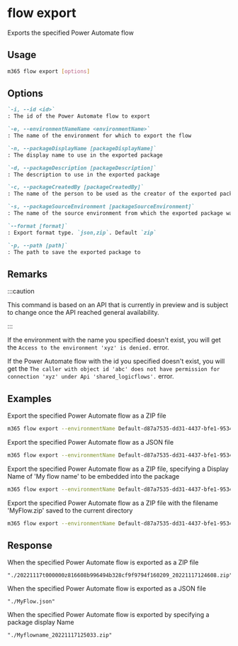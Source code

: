 
# flow export

Exports the specified Power Automate flow

## Usage

```sh
m365 flow export [options]
```

## Options

```md definition-list
`-i, --id <id>`
: The id of the Power Automate flow to export

`-e, --environmentNameName <environmentName>`
: The name of the environment for which to export the flow

`-n, --packageDisplayName [packageDisplayName]`
: The display name to use in the exported package

`-d, --packageDescription [packageDescription]`
: The description to use in the exported package

`-c, --packageCreatedBy [packageCreatedBy]`
: The name of the person to be used as the creator of the exported package

`-s, --packageSourceEnvironment [packageSourceEnvironment]`
: The name of the source environment from which the exported package was taken

`--format [format]`
: Export format type. `json,zip`. Default `zip`

`-p, --path [path]`
: The path to save the exported package to
```

<Global />

## Remarks

:::caution

This command is based on an API that is currently in preview and is subject to change once the API reached general availability.

:::

If the environment with the name you specified doesn't exist, you will get the `Access to the environment 'xyz' is denied.` error.

If the Power Automate flow with the id you specified doesn't exist, you will get the `The caller with object id 'abc' does not have permission for connection 'xyz' under Api 'shared_logicflows'.` error.

## Examples

Export the specified Power Automate flow as a ZIP file

```sh
m365 flow export --environmentName Default-d87a7535-dd31-4437-bfe1-95340acd55c5 --id 3989cb59-ce1a-4a5c-bb78-257c5c39381d
```

Export the specified Power Automate flow as a JSON file

```sh
m365 flow export --environmentName Default-d87a7535-dd31-4437-bfe1-95340acd55c5 --id 3989cb59-ce1a-4a5c-bb78-257c5c39381d --format json
```

Export the specified Power Automate flow as a ZIP file, specifying a Display Name of 'My flow name' to be embedded into the package

```sh
m365 flow export --environmentName Default-d87a7535-dd31-4437-bfe1-95340acd55c5 --id 3989cb59-ce1a-4a5c-bb78-257c5c39381d --packageDisplayName 'My flow name'
```

Export the specified Power Automate flow as a ZIP file with the filename 'MyFlow.zip' saved to the current directory

```sh
m365 flow export --environmentName Default-d87a7535-dd31-4437-bfe1-95340acd55c5 --id 3989cb59-ce1a-4a5c-bb78-257c5c39381d --path './MyFlow.zip'
```

## Response

When the specified Power Automate flow is exported as a ZIP file

```text
"./20221117t000000z816608b996494b328cf9f9794f160209_20221117124608.zip"
```

When the specified Power Automate flow is exported as a JSON file

```text
"./MyFlow.json"
```

When the specified Power Automate flow is exported by specifying a package display Name

```text
"./Myflowname_20221117125033.zip"
```
